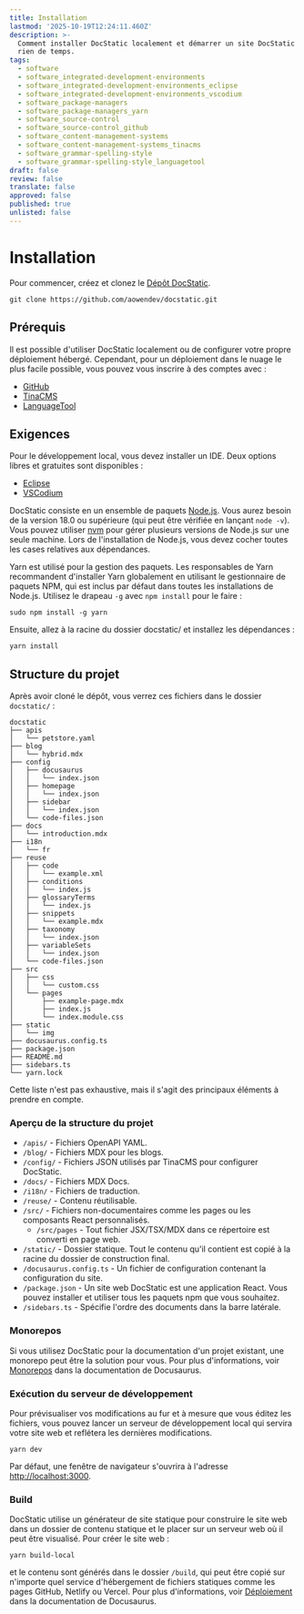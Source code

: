 ```yaml
---
title: Installation
lastmod: '2025-10-19T12:24:11.460Z'
description: >-
  Comment installer DocStatic localement et démarrer un site DocStatic en un
  rien de temps.
tags:
  - software
  - software_integrated-development-environments
  - software_integrated-development-environments_eclipse
  - software_integrated-development-environments_vscodium
  - software_package-managers
  - software_package-managers_yarn
  - software_source-control
  - software_source-control_github
  - software_content-management-systems
  - software_content-management-systems_tinacms
  - software_grammar-spelling-style
  - software_grammar-spelling-style_languagetool
draft: false
review: false
translate: false
approved: false
published: true
unlisted: false
---
```


# Installation

Pour commencer, créez et clonez le [Dépôt DocStatic](https://github.com/aowendev/docstatic).

```Shell
git clone https://github.com/aowendev/docstatic.git
```

## Prérequis

Il est possible d'utiliser DocStatic localement ou de configurer votre propre déploiement hébergé. Cependant, pour un déploiement dans le nuage le plus facile possible, vous pouvez vous inscrire à des comptes avec :

* [GitHub](https://github.com/signup)
* [TinaCMS](https://app.tina.io/register)
* [LanguageTool](https://languagetool.org/register)

## Exigences

Pour le développement local, vous devez installer un IDE. Deux options libres et gratuites sont disponibles :

* [Eclipse](https://eclipseide.org)
* [VSCodium](https://vscodium.com/)

DocStatic consiste en un ensemble de paquets [Node.js](https://nodejs.org/en/download/). Vous aurez besoin de la version 18.0 ou supérieure (qui peut être vérifiée en lançant `node -v`). Vous pouvez utiliser [nvm](https://github.com/nvm-sh/nvm) pour gérer plusieurs versions de Node.js sur une seule machine. Lors de l'installation de Node.js, vous devez cocher toutes les cases relatives aux dépendances.

Yarn est utilisé pour la gestion des paquets. Les responsables de Yarn recommandent d'installer Yarn globalement en utilisant le gestionnaire de paquets NPM, qui est inclus par défaut dans toutes les installations de Node.js. Utilisez le drapeau `-g` avec `npm install` pour le faire :

```shell
sudo npm install -g yarn
```

Ensuite, allez à la racine du dossier docstatic/ et installez les dépendances :

```shell
yarn install
```

## Structure du projet

Après avoir cloné le dépôt, vous verrez ces fichiers dans le dossier `docstatic/` :

```
docstatic
├── apis
│   └── petstore.yaml
├── blog
│   └── hybrid.mdx
├── config
│   ├── docusaurus
│   │   └── index.json
│   ├── homepage
│   │   └── index.json
│   ├── sidebar
│   │   └── index.json
│   └── code-files.json
├── docs
│   └── introduction.mdx
├── i18n
│   └── fr
├── reuse
│   ├── code
│   │   └── example.xml
│   ├── conditions
│   │   └── index.js
│   ├── glossaryTerms
│   │   └── index.js
│   ├── snippets
│   │   └── example.mdx
│   ├── taxonomy
│   │   └── index.json
│   ├── variableSets
│   │   └── index.json
│   └── code-files.json
├── src
│   ├── css
│   │   └── custom.css
│   └── pages
│       ├── example-page.mdx
│       ├── index.js
│       └── index.module.css
├── static
│   └── img
├── docusaurus.config.ts
├── package.json
├── README.md
├── sidebars.ts
└── yarn.lock
```

Cette liste n'est pas exhaustive, mais il s'agit des principaux éléments à prendre en compte.

### Aperçu de la structure du projet

* `/apis/` - Fichiers OpenAPI YAML.
* `/blog/` - Fichiers MDX pour les blogs.
* `/config/` - Fichiers JSON utilisés par TinaCMS pour configurer DocStatic.
* `/docs/` - Fichiers MDX Docs.
* `/i18n/` - Fichiers de traduction.
* `/reuse/` - Contenu réutilisable.
* `/src/` - Fichiers non-documentaires comme les pages ou les composants React personnalisés.
  * `/src/pages` - Tout fichier JSX/TSX/MDX dans ce répertoire est converti en page web.
* `/static/` - Dossier statique. Tout le contenu qu'il contient est copié à la racine du dossier de construction final.
* `/docusaurus.config.ts` - Un fichier de configuration contenant la configuration du site.
* `/package.json` - Un site web DocStatic est une application React. Vous pouvez installer et utiliser tous les paquets npm que vous souhaitez.
* `/sidebars.ts` - Spécifie l'ordre des documents dans la barre latérale.

### Monorepos

Si vous utilisez DocStatic pour la documentation d'un projet existant, une monorepo peut être la solution pour vous. Pour plus d'informations, voir [Monorepos](https://docusaurus.io/fr/docs/installation#monorepos) dans la documentation de Docusaurus.

### Exécution du serveur de développement

Pour prévisualiser vos modifications au fur et à mesure que vous éditez les fichiers, vous pouvez lancer un serveur de développement local qui servira votre site web et reflétera les dernières modifications.

```shell
yarn dev
```

Par défaut, une fenêtre de navigateur s'ouvrira à l'adresse [http://localhost:3000](http://localhost:3000).

### Build

DocStatic utilise un générateur de site statique pour construire le site web dans un dossier de contenu statique et le placer sur un serveur web où il peut être visualisé. Pour créer le site web :

```shell
yarn build-local
```

et le contenu sont générés dans le dossier `/build`, qui peut être copié sur n'importe quel service d'hébergement de fichiers statiques comme les pages GitHub, Netlify ou Vercel. Pour plus d'informations, voir [Déploiement](https://docusaurus.io/fr/docs/deployment) dans la documentation de Docusaurus.
